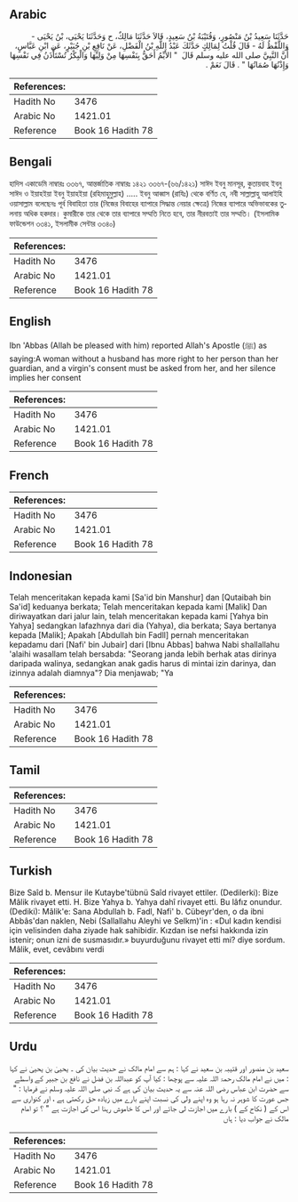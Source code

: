 ## Arabic


<div dir="rtl" lang="ar" style={{fontSize:'larger',backgroundColor:'#f8f9fa',padding:20}}>
حَدَّثَنَا سَعِيدُ بْنُ مَنْصُورٍ، وَقُتَيْبَةُ بْنُ سَعِيدٍ، قَالاَ حَدَّثَنَا مَالِكٌ، ح وَحَدَّثَنَا يَحْيَى، بْنُ يَحْيَى - وَاللَّفْظُ لَهُ - قَالَ قُلْتُ لِمَالِكٍ حَدَّثَكَ عَبْدُ اللَّهِ بْنُ الْفَضْلِ، عَنْ نَافِعِ بْنِ جُبَيْرٍ، عَنِ ابْنِ عَبَّاسٍ، أَنَّ النَّبِيَّ صلى الله عليه وسلم قَالَ ‏ "‏ الأَيِّمُ أَحَقُّ بِنَفْسِهَا مِنْ وَلِيِّهَا وَالْبِكْرُ تُسْتَأْذَنُ فِي نَفْسِهَا وَإِذْنُهَا صُمَاتُهَا ‏"‏ ‏.‏ قَالَ نَعَمْ ‏.‏
</div>
<div style={{backgroundColor:'#f8f9fa',padding:20, marginBottom: 10}}><table> <thead> <tr> <th>References:</th> <th></th> </tr> </thead> <tbody><tr><td>Hadith No</td><td>3476</td></tr><tr><td>Arabic No</td><td>1421.01</td></tr><tr><td>Reference</td><td>Book 16 Hadith 78</td></tr></tbody></table></div>

## Bengali


<div dir="ltr" lang="bn" style={{fontSize:'larger',backgroundColor:'#f8f9fa',padding:20}}>
হাদিস একাডেমি নাম্বারঃ ৩৩৬৭, আন্তর্জাতিক নাম্বারঃ ১৪২১ ৩৩৬৭-(৬৬/১৪২১) সাঈদ ইবনু মানসূর, কুতায়বাহ ইবনু সাঈদ ও ইয়াহইয়া ইবনু ইয়াহইয়া (রহিমাহুমুল্লাহ) ..... ইবনু আব্বাস (রাযিঃ) থেকে বর্ণিত যে, নবী সাল্লাল্লাহু আলাইহি ওয়াসাল্লাম বলেছেনঃ পূর্ব বিবাহিতা তার (নিজের বিবাহের ব্যাপারে সিদ্ধান্ত নেয়ার ক্ষেত্রে) নিজের ব্যাপারে অভিভাবকের তুলনায় অধিক হকদার। কুমারীকে তার থেকে তার ব্যাপারে সম্মতি নিতে হবে, তার নীরবতাই তার সম্মতি। (ইসলামিক ফাউন্ডেশন ৩৩৪১, ইসলামীক সেন্টার ৩৩৪০)
</div>
<div style={{backgroundColor:'#f8f9fa',padding:20, marginBottom: 10}}><table> <thead> <tr> <th>References:</th> <th></th> </tr> </thead> <tbody><tr><td>Hadith No</td><td>3476</td></tr><tr><td>Arabic No</td><td>1421.01</td></tr><tr><td>Reference</td><td>Book 16 Hadith 78</td></tr></tbody></table></div>

## English


<div dir="ltr" lang="en" style={{fontSize:'larger',backgroundColor:'#f8f9fa',padding:20}}>
Ibn 'Abbas (Allah be pleased with him) reported Allah's Apostle (ﷺ) as saying:A woman without a husband has more right to her person than her guardian, and a virgin's consent must be asked from her, and her silence implies her consent
</div>
<div style={{backgroundColor:'#f8f9fa',padding:20, marginBottom: 10}}><table> <thead> <tr> <th>References:</th> <th></th> </tr> </thead> <tbody><tr><td>Hadith No</td><td>3476</td></tr><tr><td>Arabic No</td><td>1421.01</td></tr><tr><td>Reference</td><td>Book 16 Hadith 78</td></tr></tbody></table></div>

## French


<div dir="ltr" lang="fr" style={{fontSize:'larger',backgroundColor:'#f8f9fa',padding:20}}>

</div>
<div style={{backgroundColor:'#f8f9fa',padding:20, marginBottom: 10}}><table> <thead> <tr> <th>References:</th> <th></th> </tr> </thead> <tbody><tr><td>Hadith No</td><td>3476</td></tr><tr><td>Arabic No</td><td>1421.01</td></tr><tr><td>Reference</td><td>Book 16 Hadith 78</td></tr></tbody></table></div>

## Indonesian


<div dir="ltr" lang="id" style={{fontSize:'larger',backgroundColor:'#f8f9fa',padding:20}}>
Telah menceritakan kepada kami [Sa'id bin Manshur] dan [Qutaibah bin Sa'id] keduanya berkata; Telah menceritakan kepada kami [Malik] Dan diriwayatkan dari jalur lain, telah menceritakan kepada kami [Yahya bin Yahya] sedangkan lafazhnya dari dia (Yahya), dia berkata; Saya bertanya kepada [Malik]; Apakah [Abdullah bin Fadll] pernah menceritakan kepadamu dari [Nafi' bin Jubair] dari [Ibnu Abbas] bahwa Nabi shallallahu 'alaihi wasallam telah bersabda: "Seorang janda lebih berhak atas dirinya daripada walinya, sedangkan anak gadis harus di mintai izin darinya, dan izinnya adalah diamnya"? Dia menjawab; "Ya
</div>
<div style={{backgroundColor:'#f8f9fa',padding:20, marginBottom: 10}}><table> <thead> <tr> <th>References:</th> <th></th> </tr> </thead> <tbody><tr><td>Hadith No</td><td>3476</td></tr><tr><td>Arabic No</td><td>1421.01</td></tr><tr><td>Reference</td><td>Book 16 Hadith 78</td></tr></tbody></table></div>

## Tamil


<div dir="ltr" lang="ta" style={{fontSize:'larger',backgroundColor:'#f8f9fa',padding:20}}>

</div>
<div style={{backgroundColor:'#f8f9fa',padding:20, marginBottom: 10}}><table> <thead> <tr> <th>References:</th> <th></th> </tr> </thead> <tbody><tr><td>Hadith No</td><td>3476</td></tr><tr><td>Arabic No</td><td>1421.01</td></tr><tr><td>Reference</td><td>Book 16 Hadith 78</td></tr></tbody></table></div>

## Turkish


<div dir="ltr" lang="tr" style={{fontSize:'larger',backgroundColor:'#f8f9fa',padding:20}}>
Bize Saîd b. Mensur ile Kutaybe'tübnü Saîd rivayet ettiler. (Dedilerki): Bize Mâlik rivayet etti. H. Bize Yahya b. Yahya dahî rivayet etti. Bu lâfız onundur. (Dediki): Mâlik'e: Sana Abdullah b. Fadl, Nafi' b. Cübeyr'den, o da ibni Abbâs'dan naklen, Nebi (Sallallahu Aleyhi ve Selkm)'in : «Dul kadın kendisi için velisinden daha ziyade hak sahibidir. Kızdan ise nefsi hakkında izin istenir; onun izni de susmasıdır.» buyurduğunu rivayet etti mi? diye sordum. Mâlik, evet, cevâbını verdi
</div>
<div style={{backgroundColor:'#f8f9fa',padding:20, marginBottom: 10}}><table> <thead> <tr> <th>References:</th> <th></th> </tr> </thead> <tbody><tr><td>Hadith No</td><td>3476</td></tr><tr><td>Arabic No</td><td>1421.01</td></tr><tr><td>Reference</td><td>Book 16 Hadith 78</td></tr></tbody></table></div>

## Urdu


<div dir="rtl" lang="ur" style={{fontSize:'larger',backgroundColor:'#f8f9fa',padding:20}}>
سعید بن منصور اور قتیبہ بن سعید نے کہا : ہم سے امام مالک نے حدیث بیان کی ۔ یحییٰ بن یحییٰ نے کہا : میں نے امام مالک رحمۃ اللہ علیہ سے پوچھا : کیا آپ کو عبداللہ بن فضل نے نافع بن جبیر کے واسطے سے حضرت ابن عباس رضی اللہ عنہ سے یہ حدیث بیان کی ہے کہ نبی صلی اللہ علیہ وسلم نے فرمایا : " جس عورت کا شوہر نہ رہا ہو وہ اپنے ولی کی نسبت اپنے بارے میں زیادہ حق رکھتی ہے ، اور کنواری سے اس کے ( نکاح کے ) بارے میں اجازت لی جائے اور اس کا خاموش رہنا اس کی اجازت ہے " ؟ تو امام مالک نے جواب دیا : ہاں
</div>
<div style={{backgroundColor:'#f8f9fa',padding:20, marginBottom: 10}}><table> <thead> <tr> <th>References:</th> <th></th> </tr> </thead> <tbody><tr><td>Hadith No</td><td>3476</td></tr><tr><td>Arabic No</td><td>1421.01</td></tr><tr><td>Reference</td><td>Book 16 Hadith 78</td></tr></tbody></table></div>